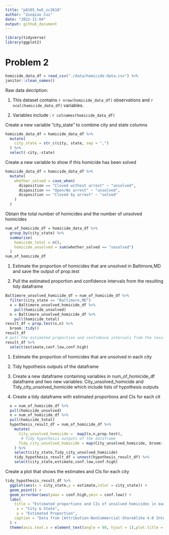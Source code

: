 ```yaml
---
title: "p8105_hw5_zc2610"
author: "Zuoqiao Cui"
date: "2022-11-04"
output: github_document
---
```


```r
library(tidyverse)
library(ggplot2)
```
# Problem 2

```r
homicide_data_df = read_csv("./data/homicide-data.csv") %>% 
janitor::clean_names()
```

Raw data decription:

1. This dataset contains `r nrow(homicide_data_df)` observations and `r ncol(homicide_data_df)` variables.

2. Variables include : `r colnames(homicide_data_df)`

Create a new variable "city_state" to combine city and state columns

```r
homicide_data_df = homicide_data_df %>% 
  mutate(
    city_state = str_c(city, state, sep = ",")
  ) %>% 
  select(-city,-state)
```

Create a new variable to show if this homicide has been solved

```r
homicide_data_df = homicide_data_df %>% 
  mutate(
    whether_solved = case_when(
      disposition == "Closed without arrest" ~ "unsolved",
      disposition == "Open/No arrest" ~ "unsolved",
      disposition == "Closed by arrest" ~ "solved"
    )
  )
```

Obtain the total number of homicides and the number of unsolved homicides 

```r
num_of_homicide_df = homicide_data_df %>% 
  group_by(city_state) %>% 
  summarise(
    homicide_total = n(),
    homicide_unsolved = sum(whether_solved == "unsolved")
  ) 
num_of_homicide_df
```

1. Estimate the proportion of homicides that are unsolved in Baltimore,MD and save the output of prop.test

2. Pull the estimated proportion and confidence intervals from the resulting tidy dataframe

```r
Baltimore_unsolved_homicide_df = num_of_homicide_df %>% 
  filter(city_state == "Baltimore,MD")
  x = Baltimore_unsolved_homicide_df %>%
    pull(homicide_unsolved)  
  n = Baltimore_unsolved_homicide_df %>%
    pull(homicide_total)
result_df = prop.test(x,n) %>% 
  broom::tidy()
result_df
# pull the estimated proportion and confidence intervals from the resulting tidy dataframe.
result_df %>% 
  select(estimate,conf.low,conf.high)
```

1. Estimate the proportion of homicides that are unsolved in each city

2. Tidy hypothesis outputs of the dataframe

3. Create a new dataframe containing variables in num_of_homicide_df dataframe and two new variables: City_unsolved_homicide and Tidy_city_unsolved_homicide which include lists of hypothesis outputs

4. Create a tidy dataframe with estimated proportions and CIs for each cit

```r
  x = num_of_homicide_df %>%
  pull(homicide_unsolved) 
  n = num_of_homicide_df %>% 
  pull(homicide_total) 
  hypothesis_result_df = num_of_homicide_df %>% 
    mutate(
      City_unsolved_homicide =  map2(x,n,prop.test),
       # Tidy hypothesis outputs of the dataframe
      Tidy_city_unsolved_homicide = map(City_unsolved_homicide, broom::tidy)
    ) %>% 
    select(city_state,Tidy_city_unsolved_homicide)
    tidy_hypothesis_result_df = unnest(hypothesis_result_df) %>% 
    select(city_state,estimate,conf.low,conf.high)
```

Create a plot that shows the estimates and CIs for each city 

```r
tidy_hypothesis_result_df %>% 
  ggplot(aes(x = city_state,y = estimate,color = city_state)) +
  geom_point() +
  geom_errorbar(aes(ymax = conf.high,ymin = conf.low)) +
  labs(
    title = "Estimated proportions and CIs of unsolved homicides in each city",
     x = "City & State",
     y = "Estimated Proportion",
    caption = "Data from [Attribution-NonCommercial-ShareAlike 4.0 International (CC BY-NC-SA 4.0) license]"
  ) +
  theme(axis.text.x = element_text(angle = 60, hjust = 1),plot.title = element_text(hjust = 0.5),legend.position = "none") 
```











